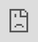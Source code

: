 ```yaml
---
title: "Navigator"
page-layout: custom
format:
  html:
    minimal: true
---
```


::: {.app-container}
<iframe src="https://navigator.crickles.org" class="app-iframe" title="Crickles Navigator Application"></iframe>
:::

<style>
/* Reset body and html */
html, body {
  margin: 0 !important;
  padding: 0 !important;
  height: 100% !important;
  overflow: hidden !important;
}

/* Hide all Quarto navigation and headers */
#quarto-header,
.navbar,
nav,
.quarto-title-block,
#title-block-header,
.breadcrumb {
  display: none !important;
}

/* Make the main content area full screen */
#quarto-content {
  margin: 0 !important;
  padding: 0 !important;
  height: 100vh !important;
  width: 100vw !important;
  position: fixed !important;
  top: 0 !important;
  left: 0 !important;
}

/* Container for the iframe */
.app-container {
  width: 100vw !important;
  height: 100vh !important;
  margin: 0 !important;
  padding: 0 !important;
  position: fixed !important;
  top: 0 !important;
  left: 0 !important;
  z-index: 1000 !important;
}

/* The iframe itself */
.app-iframe {
  width: 100% !important;
  height: 100% !important;
  border: none !important;
  display: block !important;
}

/* Remove any paragraph styling that might interfere */
.app-container p {
  margin: 0 !important;
  padding: 0 !important;
}
</style>

